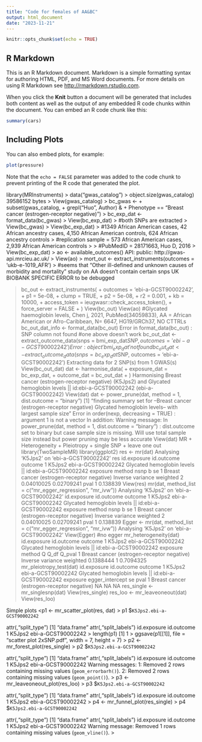 ```yaml
---
title: "Code for females of AA&BC"
output: html_document
date: "2023-11-21"
---
```


```r
knitr::opts_chunk$set(echo = TRUE)
```

## R Markdown

This is an R Markdown document. Markdown is a simple formatting syntax for authoring HTML, PDF, and MS Word documents. For more details on using R Markdown see <http://rmarkdown.rstudio.com>.

When you click the **Knit** button a document will be generated that includes both content as well as the output of any embedded R code chunks within the document. You can embed an R code chunk like this:

```r
summary(cars)
```

## Including Plots

You can also embed plots, for example:

```r
plot(pressure)
```

Note that the `echo = FALSE` parameter was added to the code chunk to prevent printing of the R code that generated the plot.



library(MRInstruments)
> data("gwas_catalog")
> object.size(gwas_catalog)
39586152 bytes
> View(gwas_catalog)
> bc_gwas <-
+     subset(gwas_catalog,
+            grepl("Huo", Author) &
+                Phenotype == "Breast cancer (estrogen-receptor negative)")
> bc_exp_dat <- format_data(bc_gwas)
> View(bc_exp_dat)
> #both SNPs are extracted
> View(bc_gwas)
> View(bc_exp_dat)
> #1349 African American cases, 42 African ancestry cases, 4,150 African American controls, 624 African ancestry controls
> #replication sample = 573 African American cases, 2,939 African American controls
> 
> #PubMedID = 28171663, Huo D, 2016
> View(bc_exp_dat)
> ao <- available_outcomes()
API: public: http://gwas-api.mrcieu.ac.uk/
> View(ao)
> mort_out <- extract_instruments(outcomes = 'ukb-e-1019_AFR')
> #seems that "Other ill-defined and unknown causes of morbidity and mortality" study on AA doesn't contain certain snps UK BIOBANK SPECIFIC ERROR to be debugged

> bc_out <- extract_instruments(
+          outcomes = 'ebi-a-GCST90002242',
+          p1 = 5e-08,
+          clump = TRUE,
+          p2 = 5e-08,
+      r2 = 0.001,
+          kb = 10000,
+          access_token = ieugwasr::check_access_token(),
+          force_server = FALSE
+     )
> View(bc_out)
> View(ao)
> #Glycated haemoglobin levels, Chen j, 2021, PubMed(34059833), AA = African American or Afro-Caribbean, N= 6647, HG19/GRCh37, NO CTTRLs
> bc_out_dat_info <- format_data(bc_out)
Error in format_data(bc_out) : SNP column not found
> #one above doesn't work
> bc_out_dat <- extract_outcome_data(snps = bmi_exp_dat$SNP, outcomes = 'ebi-a-GCST90002242')
Error: object 'bmi_exp_dat' not found
> bc_out_dat <- extract_outcome_data(snps = bc_exp_dat$SNP, outcomes = 'ebi-a-GCST90002242')
Extracting data for 2 SNP(s) from 1 GWAS(s)
> View(bc_out_dat)
> dat <- harmonise_data(
+     exposure_dat = bc_exp_dat, 
+     outcome_dat = bc_out_dat
+ )
Harmonising Breast cancer (estrogen-receptor negative) (K5Jps2) and Glycated hemoglobin levels || id:ebi-a-GCST90002242 (ebi-a-GCST90002242)
> View(dat)
> dat <- power_prune(dat, method = 1, dist.outcome = "binary")
[1] "finding summary set for --Breast cancer (estrogen-receptor negative) Glycated hemoglobin levels-- with largest sample size"
Error in order(nexp, decreasing = TRUE) : argument 1 is not a vector
In addition: Warning message:
In power_prune(dat, method = 1, dist.outcome = "binary") :
  dist.outcome set to binary but case sample size is missing. Will use total sample size instead but power pruning may be less accurate
> View(dat)
   MR + Heterogeneity + Pleiotropy + single SNP + leave one out
> library(TwoSampleMR)
> library(ggplot2)
> res <- mr(dat)
Analysing 'K5Jps2' on 'ebi-a-GCST90002242'
> res
  id.exposure         id.outcome                                             outcome
1      K5Jps2 ebi-a-GCST90002242 Glycated hemoglobin levels || id:ebi-a-GCST90002242
                                    exposure                    method nsnp          b         se
1 Breast cancer (estrogen-receptor negative) Inverse variance weighted    2 0.04010025 0.02709241
      pval
1 0.138839
> View(res)
> mr(dat, method_list = c("mr_egger_regression", "mr_ivw"))
Analysing 'K5Jps2' on 'ebi-a-GCST90002242'
  id.exposure         id.outcome                                             outcome
1      K5Jps2 ebi-a-GCST90002242 Glycated hemoglobin levels || id:ebi-a-GCST90002242
                                    exposure                    method nsnp          b         se
1 Breast cancer (estrogen-receptor negative) Inverse variance weighted    2 0.04010025 0.02709241
      pval
1 0.138839
> Egger <- mr(dat, method_list = c("mr_egger_regression", "mr_ivw"))
Analysing 'K5Jps2' on 'ebi-a-GCST90002242'
> View(Egger)
> #no egger
> mr_heterogeneity(dat)
  id.exposure         id.outcome                                             outcome
1      K5Jps2 ebi-a-GCST90002242 Glycated hemoglobin levels || id:ebi-a-GCST90002242
                                    exposure                    method         Q Q_df    Q_pval
1 Breast cancer (estrogen-receptor negative) Inverse variance weighted 0.1388444    1 0.7094325
> mr_pleiotropy_test(dat)
  id.exposure         id.outcome                                             outcome
1      K5Jps2 ebi-a-GCST90002242 Glycated hemoglobin levels || id:ebi-a-GCST90002242
                                    exposure egger_intercept se pval
1 Breast cancer (estrogen-receptor negative)              NA NA   NA
> res_single <- mr_singlesnp(dat)
> View(res_single)
> res_loo <- mr_leaveoneout(dat)
> View(res_loo)

 Simple plots
 <p1 <- mr_scatter_plot(res, dat)
> p1
$`K5Jps2.ebi-a-GCST90002242`

attr(,"split_type")
[1] "data.frame"
attr(,"split_labels")
  id.exposure         id.outcome
1      K5Jps2 ebi-a-GCST90002242
> length(p1)
[1] 1
> ggsave(p1[[1]], file = "scatter plot 2xSNP.pdf", width = 7, height = 7)
> p2 <- mr_forest_plot(res_single)
> p2
$`K5Jps2.ebi-a-GCST90002242`

attr(,"split_type")
[1] "data.frame"
attr(,"split_labels")
  id.exposure         id.outcome
1      K5Jps2 ebi-a-GCST90002242
Warning messages:
1: Removed 2 rows containing missing values (`geom_errorbarh()`). 
2: Removed 2 rows containing missing values (`geom_point()`). 
> p3 <- mr_leaveoneout_plot(res_loo)
> p3
$`K5Jps2.ebi-a-GCST90002242`

attr(,"split_type")
[1] "data.frame"
attr(,"split_labels")
  id.exposure         id.outcome
1      K5Jps2 ebi-a-GCST90002242
> p4 <- mr_funnel_plot(res_single)
> p4
$`K5Jps2.ebi-a-GCST90002242`

attr(,"split_type")
[1] "data.frame"
attr(,"split_labels")
  id.exposure         id.outcome
1      K5Jps2 ebi-a-GCST90002242
Warning message:
Removed 1 rows containing missing values (`geom_vline()`). 
> 
